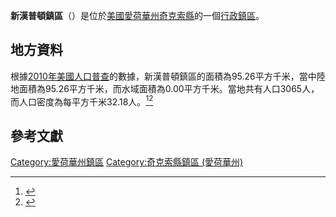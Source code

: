 {{noteTA
|G1=USState
|G2=地名
|G3=Unit
}}
{{Infobox settlement
|official_name            = 新漢普頓鎮區
|native_name = New Hampton Township
|settlement_type          = [[行政鎮區|行政鎮區]]
|image_skyline            = 
|imagesize                = 
|image_map                = Map highlighting New Hampton Township, Chickasaw County, Iowa.svg
|mapsize                  = 250px
|pushpin_map  =USA Iowa
|pushpin_label = 新漢普頓鎮區
|pushpin_label_position   = top
|pushpin_map_caption      = 新漢普頓鎮區在愛荷華州的位置
|subdivision_type         = [[世界政區索引|國家]]
|subdivision_type1        = [[美国州份|州份]]
|subdivision_type2        = [[愛荷華州行政区划|縣]]
|subdivision_name         = [[美国|美国]]
|subdivision_name1        = [[愛荷華州|愛荷華州]]
|subdivision_name2        = [[奇克索縣_(愛荷華州)|奇克索縣]]
|elevation_ft             = 1132
|elevation_m              = 345
|timezone                 = [[北美中部時區|北美中部時區]]
|area_total_km2           = 95.26
|area_land_km2            = 95.26
|area_water_km2           = 0.00
|area_total_sq_mi         = 
|area_land_sq_mi          = 
|area_water_sq_mi         = 
|population_as_of         = [[2010年美國人口普查|2010]]
|population_footnotes     = 
|population_total         = 3065
|population_density_km2   = auto
|population_density_sq_mi = auto
|utc_offset               = -6
|coordinates              = {{coord|43|02|23|N|92|15|26|W|type:city_region:US-AL_source:GNS-enwiki|display=inline,title}}
| coor_pinpoint           = 
| coordinates_footnotes   = 
|timezone_DST             = CDT
|utc_offset_DST           = -5
|postal_code_type         = [[美國郵區編號|郵區編號]]
|postal_code              = 
|area_code                = {{link-en|电话区号641|Area code 641|641}}
|blank_name = [[地名信息系统|GNIS ID]]
|blank_info = 468432
}}
'''新漢普頓鎮區'''（{{lang-en|New Hampton Township}}）是位於[[美國|美國]][[愛荷華州|愛荷華州]][[奇克索縣_(愛荷華州)|奇克索縣]]的一個[[行政鎮區|行政鎮區]]。

== 地方資料 ==
根據[[2010年美國人口普查|2010年美國人口普查]]的數據，新漢普頓鎮區的面積為95.26平方千米，當中陸地面積為95.26平方千米，而水域面積為0.00平方千米。當地共有人口3065人，而人口密度為每平方千米32.18人。<ref name="GR8">{{cite web|url=http://factfinder2.census.gov|publisher=[[美国人口调查局|美国人口调查局]]|accessdate=2011-05-14|title=American FactFinder|archive-date=2013-09-11|archive-url=https://web.archive.org/web/20130911234518/http://factfinder2.census.gov/|dead-url=no}}</ref><ref>{{cite web|url=https://www.citypopulation.de/en/usa/iowa/admin/|title=USA: Iowa (Counties and Townships) - City Population}}</ref>

== 參考文獻 ==
{{reflist}}

{{奇克索縣 (愛荷華州)}}

{{DEFAULTSORT:New Hampton Township}}
[[Category:愛荷華州鎮區|Category:愛荷華州鎮區]]
[[Category:奇克索縣鎮區_(愛荷華州)|Category:奇克索縣鎮區 (愛荷華州)]]

{{Iowa-geo-stub}}